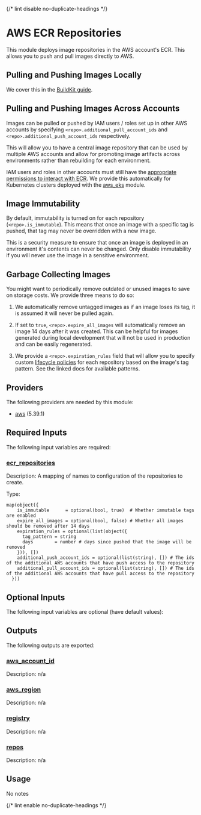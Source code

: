 
{/* lint disable no-duplicate-headings */}

# AWS ECR Repositories

<ModuleHeader name="aws_ecr_repos" sourceHref="https://github.com/Panfactum/stack/tree/__PANFACTUM_VERSION_EDGE__/packages/infrastructure/aws_ecr_repos" status="stable" type="direct" />

This module deploys image repositories in the AWS account's ECR. This allows you to push and pull images
directly to AWS.

## Pulling and Pushing Images Locally

We cover this in the [BuildKit guide](/docs/edge/guides/addons/buildkit/installing).

## Pulling and Pushing Images Across Accounts

Images can be pulled or pushed by IAM users / roles set up in other AWS accounts by specifying `<repo>.additional_pull_account_ids`
and `<repo>.additional_push_account_ids` respectively.

This will allow you to have a central image repository that can be used by multiple AWS accounts and allow for promoting
image artifacts across environments rather than rebuilding for each environment.

IAM users and roles in other accounts must still have the
[appropriate permissions to interact with ECR](https://docs.aws.amazon.com/AmazonECR/latest/userguide/repository-policy-examples.html).
We provide this automatically for Kubernetes clusters deployed with the [aws\_eks](/docs/edge/reference/infrastructure-modules/direct/aws/aws_eks)
module.

## Image Immutability

By default, immutability is turned on for each repository (`<repo>.is_immutable`). This means that once
an image with a specific tag is pushed, that tag may never be overridden with a new image.

This is a security measure to ensure that once an image is deployed in an environment it's contents can
never be changed. Only disable immutability if you will never use the image in a sensitive environment.

## Garbage Collecting Images

You might want to periodically remove outdated or unused images to save on storage costs. We provide
three means to do so:

1. We automatically remove untagged images as if an image loses its tag, it is assumed it will never be pulled again.

2. If set to `true`, `<repo>.expire_all_images` will automatically remove an image 14 days after it was created. This
   can be helpful for images generated during local development that will not be used in production and can be easily
   regenerated.

3. We provide a `<repo>.expiration_rules` field that will allow you to specify custom
   [lifecycle policies](https://docs.aws.amazon.com/AmazonECR/latest/userguide/lpp_creation.html) for
   each repository based on the image's tag pattern. See the linked docs for available patterns.

## Providers

The following providers are needed by this module:

* [aws](https://registry.terraform.io/providers/hashicorp/aws/5.39.1/docs) (5.39.1)

## Required Inputs

The following input variables are required:

### <a name="input_ecr_repositories" /> [ecr\_repositories](#input_ecr_repositories)

Description: A mapping of names to configuration of the repositories to create.

Type:

```hcl
map(object({
    is_immutable      = optional(bool, true)  # Whether immutable tags are enabled
    expire_all_images = optional(bool, false) # Whether all images should be removed after 14 days
    expiration_rules = optional(list(object({
      tag_pattern = string
      days        = number # days since pushed that the image will be removed
    })), [])
    additional_push_account_ids = optional(list(string), []) # The ids of the additional AWS accounts that have push access to the repository
    additional_pull_account_ids = optional(list(string), []) # The ids of the additional AWS accounts that have pull access to the repository
  }))
```

## Optional Inputs

The following input variables are optional (have default values):

## Outputs

The following outputs are exported:

### <a name="output_aws_account_id" /> [aws\_account\_id](#output_aws_account_id)

Description: n/a

### <a name="output_aws_region" /> [aws\_region](#output_aws_region)

Description: n/a

### <a name="output_registry" /> [registry](#output_registry)

Description: n/a

### <a name="output_repos" /> [repos](#output_repos)

Description: n/a

## Usage

No notes

{/* lint enable no-duplicate-headings */}
